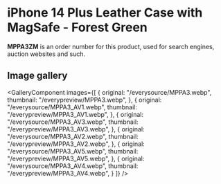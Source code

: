 
# iPhone 14 Plus Leather Case with MagSafe - Forest Green

<Callout type='info' emoji='👉🏻'>**MPPA3ZM** is an order number for this product, used for search engines, auction websites and such.</Callout>

## Image gallery

<GalleryComponent
    images={[
      {
        original: "/everysource/MPPA3.webp",
        thumbnail: "/everypreview/MPPA3.webp",
      },
      {
        original: "/everysource/MPPA3_AV1.webp",
        thumbnail: "/everypreview/MPPA3_AV1.webp",
      },
      {
        original: "/everysource/MPPA3_AV3.webp",
        thumbnail: "/everypreview/MPPA3_AV3.webp",
      },
      {
        original: "/everysource/MPPA3_AV2.webp",
        thumbnail: "/everypreview/MPPA3_AV2.webp",
      },
      {
        original: "/everysource/MPPA3_AV5.webp",
        thumbnail: "/everypreview/MPPA3_AV5.webp",
      },
      {
        original: "/everysource/MPPA3_AV4.webp",
        thumbnail: "/everypreview/MPPA3_AV4.webp",
      }
    ]}
  />
